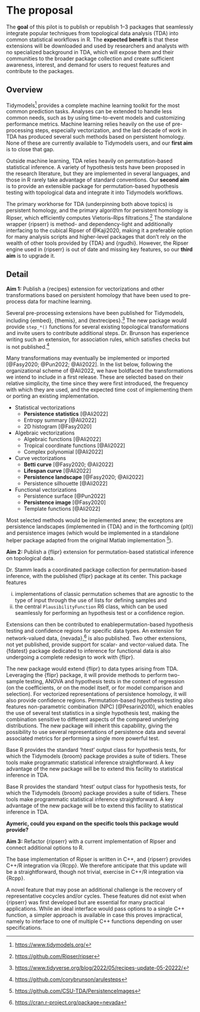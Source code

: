 # The proposal
<!--
This is where the proposal should be outlined. 
-->

The **goal** of this pilot is to publish or republish 1--3 packages that seamlessly integrate popular techniques from topological data analysis (TDA) into common statistical workflows in R.
The **expected benefit** is that these extensions will be downloaded and used by researchers and analysts with no specialized background in TDA, which will expose them and their communities to the broader package collection and create sufficient awareness, interest, and demand for users to request features and contribute to the packages.

## Overview
<!--
At a high-level address what your proposal is and how it will address the problem identified. Highlight any benefits to the R Community that follow from solving the problem. This should be your most compelling section.
-->

Tidymodels[^tidymodels] provides a complete machine learning toolkit for the most common prediction tasks.
Analyses can be extended to handle less common needs, such as by using time-to-event models and customizing performance metrics.
Machine learning relies heavily on the use of pre-processing steps, especially vectorization, and the last decade of work in TDA has produced several such methods based on persistent homology.
None of these are currently available to Tidymodels users, and our **first aim** is to close that gap.

[^tidymodels]: <https://www.tidymodels.org/>

Outside machine learning, TDA relies heavily on permutation-based statistical inference.
A variety of hypothesis tests have been proposed in the research literature, but they are implemented in several languages, and those in R rarely take advantage of standard conventions.
Our **second aim** is to provide an extensible package for permutation-based hypothesis testing with topological data and integrate it into Tidymodels workflows.

The primary workhorse for TDA (underpinning both above topics) is persistent homology, and the primary algorithm for persistent homology is Ripser, which efficiently computes Vietoris--Rips filtrations.[^ripser]
The standalone wrapper {ripserr} is method- and dependency-light and additionally interfacing to the cubical Ripser of @Kaji2020, making it a preferable option for many analysis scripts and higher-level packages that don't rely on the wealth of other tools provided by {TDA} and {rgudhi}.
However, the Ripser engine used in {ripserr} is out of date and missing key features, so our **third aim** is to upgrade it.

## Detail
<!--
Go into more detail about the specifics of the project and it delivers against the problem.

Depending on project type the detail section should include:

 - [ ] Minimum Viable Product
 - [ ] Architecture
 - [ ] Assumptions
-->

**Aim 1:**
Publish a {recipes} extension for vectorizations and other transformations based on persistent homology that have been used to pre-process data for machine learning.

Several pre-processing extensions have been published for Tidymodels, including {embed}, {themis}, and {textrecipes}.[^recipes-extensions]
The new package would provide `step_*()` functions for several existing topological transformations and invite users to contribute additional steps.
Dr. Brunson has experience writing such an extension, for association rules, which satisfies checks but is not published.[^arulesteps]

[^arulesteps]: <https://github.com/corybrunson/arulesteps>
[^recipes-extensions]: <https://www.tidyverse.org/blog/2022/05/recipes-update-05-20222/>

Many transformations may eventually be implemented or imported [@Fasy2020; @Pun2022; @Ali2022].
In the list below, following the organizational scheme of @Ali2022, we have boldfaced the transformations we intend to include in a first release. These are selected based on their relative simplicity, the time since they were first introduced, the frequency with which they are used, and the expected time cost of implementing them or porting an existing implementation.

* Statistical vectorizations
  * **Persistence statistics** [@Ali2022]
  * Entropy summary [@Ali2022]
  * 2D histogram [@Fasy2020]
* Algebraic vectorizations
  * Algebraic functions [@Ali2022]
  * Tropical coordinate functions [@Ali2022]
  * Complex polynomial [@Ali2022]
* Curve vectorizations
  * **Betti curve** [@Fasy2020; @Ali2022]
  * **Lifespan curve** [@Ali2022]
  * **Persistence landscape** [@Fasy2020; @Ali2022]
  * Persistence silhouette [@Ali2022]
* Functional vectorizations
  * Persistence surface [@Pun2022]
  * **Persistence image** [@Fasy2020]
  * Template functions [@Ali2022]

Most selected methods would be implemented anew; the exceptons are persistence landscapes (implemented in {TDA} and in the forthcoming {plt}) and persistence images (which would be implemented in a standalone helper package adapted from the original Matlab implementation [^persistence-images]).

[^persistence-images]: <https://github.com/CSU-TDA/PersistenceImages>

**Aim 2:**
Publish a {flipr} extension for permutation-based statistical inference on topological data.

Dr. Stamm leads a coordinated package collection for permutation-based inference, with the published {flipr} package at its center. This package features

  (i) implementations of classic permutation schemes that are agnostic to the type of input through the use of lists for defining samples and
  (ii) the central `PlausibilityFunction` R6 class, which can be used seamlessly for performing an hypothesis test or a confidence region.

Extensions can then be contributed to enablepermutation-based hypothesis testing and confidence regions for specific data types. An extension for network-valued data, {nevada},[^nevada] is also published. Two other extensions, not yet published, provide support for scalar- and vector-valued data. The {fdatest} package dedicated to inference for functional data is also undergoing a complete redesign to work with {flipr}.

The new package would extend {flipr} to data types arising from TDA. Leveraging the {flipr} package, it will provide methods to perform two-sample testing, ANOVA and hypothesis tests in the context of regression (on the coefficients, or on the model itself, or for model comparison and selection). For vectorized representations of persistence homology, it will also provide confidence regions. Permutation-based hypothesis testing also features non-parametric combination (NPC) [@Pesarin2010], which enables the use of several test statistics in a single hypothesis test, making the combination sensitive to different aspects of the compared underlying distributions. The new package will inherit this capability, giving the possibility to use several representations of persistence data and several associated metrics for performing a single more powerful test.

Base R provides the standard ‘htest’ output class for hypothesis tests, for which the Tidymodels {broom} package provides a suite of tidiers. These tools make programmatic statistical inference straightforward. A key advantage of the new package will be to extend this facility to statistical inference in TDA.

<!--
Several published packages provide statistical inference for persistence diagrams, but these are _ad hoc_ solutions for specific problems and do not provide a unified, easily extensible framework.
Dr. Stamm is co-lead on a coordinated package collection for permutation-based inference, with the published {flipr} package at its center.
An extension for network-valued data, {nevada}[^nevada], is also published.
The new package would extend {flipr} to data types arising from TDA.
-->

[^nevada]: <https://cran.r-project.org/package=nevada>

Base R provides the standard 'htest' output class for hypothesis tests, for which the Tidymodels {broom} package provides a suite of tidiers.
These tools make programmatic statistical inference straightforward.
A key advantage of the new package will be to extend this facility to statistical inference in TDA.

**Aymeric, could you expand on the specific tools this package would provide?**

<!--
Redesign {TDAstats} to specialize in hypothesis tests and better integrate into tidy workflows.

1. Remove Ripser source code and {ggplot2} plotting routines in favor of dependency on {ripserr} and {ggtda}.
2. Identify additional hypothesis tests and null models that should be included [@Robinson2017; @VejdemoJohansson2022].
3. Use standard classes and methods (e.g. class 'htest', method `print()`) to make output follow common R conventions; include {generics} methods like `tidy()`.

The following hypothesis tests are already implemented:

* permutation test for difference in means [@Robinson2017]

The following hypothesis tests may be implemented (listed in order of likely inclusion and feasibility):

* bootstrap sample hypothesis tests [@Blumberg2014]
* Z-test and permutation test for persistence landscapes [@Bubenik2015], currently implemented in {plt}
* exact topological inference [@Chung2017]
* tests for grouped point clouds [@Abdallah2023]
-->

**Aim 3:**
Refactor {ripserr} with a current implementation of Ripser and connect additional options to R.

The base implementation of Ripser is written in C++, and {ripserr} provides C++/R integration via {Rcpp}.
We therefore anticipate that this update will be a straightforward, though not trivial, exercise in C++/R integration via {Rcpp}.

A novel feature that may pose an additional challenge is the recovery of representative cocycles and/or cycles. These features did not exist when {ripserr} was first developed but are essential for many practical applications.
While an ideal interface would pass options to a single C++ function, a simpler approach is available in case this proves impractical, namely to interface to one of multiple C++ functions depending on user specifications.

[^ripser]: <https://github.com/Ripser/ripser>
